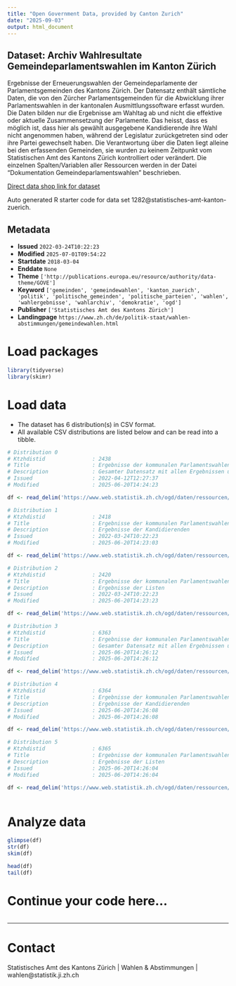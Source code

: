 ```yaml
---
title: "Open Government Data, provided by Canton Zurich"
date: "2025-09-03"
output: html_document
---
```


## Dataset: Archiv Wahlresultate Gemeindeparlamentswahlen im Kanton Zürich

Ergebnisse der Erneuerungswahlen der Gemeindeparlamente der Parlamentsgemeinden des Kantons Zürich. Der Datensatz enthält sämtliche Daten, die von den Zürcher Parlamentsgemeinden für die Abwicklung ihrer Parlamentswahlen in der kantonalen Ausmittlungssoftware erfasst wurden.
Die Daten bilden nur die Ergebnisse am Wahltag ab und nicht die effektive oder aktuelle Zusammensetzung der Parlamente. Das heisst, dass es möglich ist, dass hier als gewählt ausgegebene Kandidierende ihre Wahl nicht angenommen haben, während der Legislatur zurückgetreten sind oder ihre Partei gewechselt haben.
Die Verantwortung über die Daten liegt alleine bei den erfassenden Gemeinden, sie wurden zu keinem Zeitpunkt vom Statistischen Amt des Kantons Zürich kontrolliert oder verändert.
Die einzelnen Spalten/Variablen aller Ressourcen werden in der Datei "Dokumentation Gemeindeparlamentswahlen" beschrieben.

[Direct data shop link for dataset](https://www.zh.ch/de/politik-staat/statistik-daten/datenkatalog.html#/datasets/1282@statistisches-amt-kanton-zuerich)

Auto generated R starter code for data set 1282@statistisches-amt-kanton-zuerich.

## Metadata

- **Issued** `2022-03-24T10:22:23`
- **Modified** `2025-07-01T09:54:22`
- **Startdate** `2018-03-04`
- **Enddate** `None`
- **Theme** `['http://publications.europa.eu/resource/authority/data-theme/GOVE']`
- **Keyword** `['gemeinden', 'gemeindewahlen', 'kanton_zuerich', 'politik', 'politische_gemeinden', 'politische_parteien', 'wahlen', 'wahlergebnisse', 'wahlarchiv', 'demokratie', 'ogd']`
- **Publisher** `['Statistisches Amt des Kantons Zürich']`
- **Landingpage** `https://www.zh.ch/de/politik-staat/wahlen-abstimmungen/gemeindewahlen.html`


# Load packages

```r

library(tidyverse)
library(skimr)

```

# Load data

-   The dataset has 6 distribution(s) in CSV format.
-   All available CSV distributions are listed below and can be read into a tibble.

```r

# Distribution 0
# Ktzhdistid               : 2438
# Title                    : Ergebnisse der kommunalen Parlamentswahlen 2022
# Description              : Gesamter Datensatz mit allen Ergebnissen und Informationen, inklusive Stimmen und Sitze aller Kandidierenden und Listen
# Issued                   : 2022-04-12T12:27:37
# Modified                 : 2025-06-20T14:24:23

df <- read_delim('https://www.web.statistik.zh.ch/ogd/daten/ressourcen/KTZH_00001282_00002438.csv')

# Distribution 1
# Ktzhdistid               : 2418
# Title                    : Ergebnisse der kommunalen Parlamentswahlen 2022 auf Ebene Kandidierende
# Description              : Ergebnisse der Kandidierenden
# Issued                   : 2022-03-24T10:22:23
# Modified                 : 2025-06-20T14:23:03

df <- read_delim('https://www.web.statistik.zh.ch/ogd/daten/ressourcen/KTZH_00001282_00002418.csv')

# Distribution 2
# Ktzhdistid               : 2420
# Title                    : Ergebnisse der kommunalen Parlamentswahlen 2022 auf Ebene Listen
# Description              : Ergebnisse der Listen
# Issued                   : 2022-03-24T10:22:23
# Modified                 : 2025-06-20T14:23:23

df <- read_delim('https://www.web.statistik.zh.ch/ogd/daten/ressourcen/KTZH_00001282_00002420.csv')

# Distribution 3
# Ktzhdistid               : 6363
# Title                    : Ergebnisse der kommunalen Parlamentswahlen 2018
# Description              : Gesamter Datensatz mit allen Ergebnissen und Informationen, inklusive Stimmen und Sitze aller Kandidierenden und Listen
# Issued                   : 2025-06-20T14:26:12
# Modified                 : 2025-06-20T14:26:12

df <- read_delim('https://www.web.statistik.zh.ch/ogd/daten/ressourcen/KTZH_00001282_00006363.csv')

# Distribution 4
# Ktzhdistid               : 6364
# Title                    : Ergebnisse der kommunalen Parlamentswahlen 2018 auf Ebene Kandidierende
# Description              : Ergebnisse der Kandidierenden
# Issued                   : 2025-06-20T14:26:08
# Modified                 : 2025-06-20T14:26:08

df <- read_delim('https://www.web.statistik.zh.ch/ogd/daten/ressourcen/KTZH_00001282_00006364.csv')

# Distribution 5
# Ktzhdistid               : 6365
# Title                    : Ergebnisse der kommunalen Parlamentswahlen 2018 auf Ebene Listen
# Description              : Ergebnisse der Listen
# Issued                   : 2025-06-20T14:26:04
# Modified                 : 2025-06-20T14:26:04

df <- read_delim('https://www.web.statistik.zh.ch/ogd/daten/ressourcen/KTZH_00001282_00006365.csv')



```

# Analyze data

```r

glimpse(df)
str(df)
skim(df)

head(df)
tail(df)

```

# Continue your code here...

```r

```

------------------------------------------------------------------------

# Contact

Statistisches Amt des Kantons Zürich | Wahlen & Abstimmungen | wahlen@statistik.ji.zh.ch
